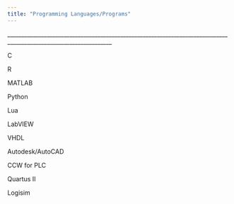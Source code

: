 ---
title: "Programming Languages/Programs"
---

\_\_\_\_\_\_\_\_\_\_\_\_\_\_\_\_\_\_\_\_\_\_\_\_\_\_\_\_\_\_\_\_\_\_\_\_\_\_\_\_\_\_\_\_\_\_\_\_\_\_\_\_\_\_\_\_\_\_\_\_\_\_\_\_\_\_\_\_\_\_\_\_\_\_\_\_\_\_\_\_\_\_\_\_\_\_\_\_\_\_\_\_\_\_\_\_\_\_\_\_\_\_\_\_\_\_\_\_\_\_\_\_\_\_\_

C

R

MATLAB

Python

Lua

LabVIEW

VHDL

Autodesk/AutoCAD

CCW for PLC

Quartus II

Logisim
